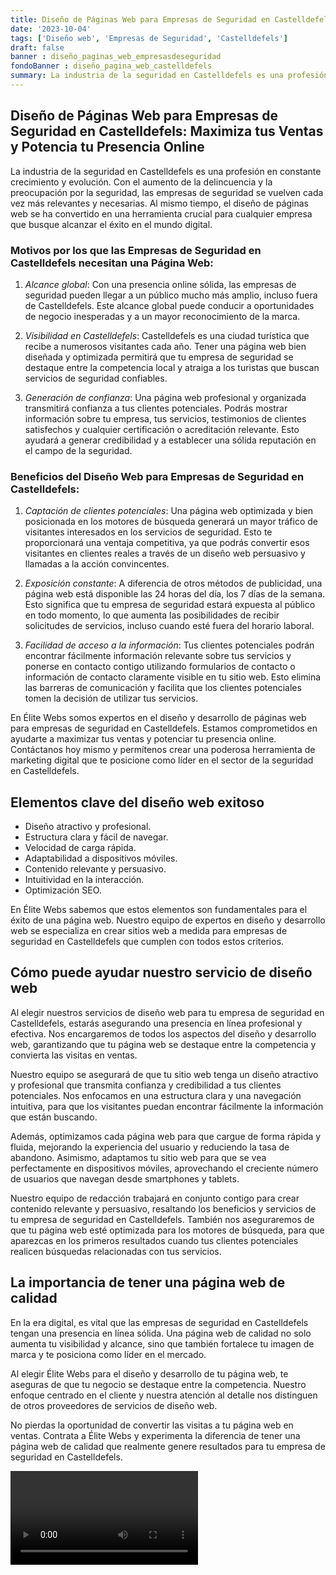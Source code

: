 ```yaml
---
title: Diseño de Páginas Web para Empresas de Seguridad en Castelldefels
date: '2023-10-04'
tags: ['Diseño web', 'Empresas de Seguridad', 'Castelldefels']
draft: false
banner : diseño_paginas_web_empresasdeseguridad
fondoBanner : diseño_pagina_web_castelldefels
summary: La industria de la seguridad en Castelldefels es una profesión en constante crecimiento y evolución. Con el aumento de la delincuencia y la preocupación por la seguridad, las empresas de seguridad se vuelven cada vez más relevantes y necesarias. Al mismo tiempo, el diseño de páginas web se ha convertido en una herramienta crucial para cualquier empresa que busque alcanzar el éxito en el mundo digital.
---
```


## Diseño de Páginas Web para Empresas de Seguridad en Castelldefels: Maximiza tus Ventas y Potencia tu Presencia Online

La industria de la seguridad en Castelldefels es una profesión en constante crecimiento y evolución. Con el aumento de la delincuencia y la preocupación por la seguridad, las empresas de seguridad se vuelven cada vez más relevantes y necesarias. Al mismo tiempo, el diseño de páginas web se ha convertido en una herramienta crucial para cualquier empresa que busque alcanzar el éxito en el mundo digital.

### Motivos por los que las Empresas de Seguridad en Castelldefels necesitan una Página Web:

1. *Alcance global*: Con una presencia online sólida, las empresas de seguridad pueden llegar a un público mucho más amplio, incluso fuera de Castelldefels. Este alcance global puede conducir a oportunidades de negocio inesperadas y a un mayor reconocimiento de la marca.

2. *Visibilidad en Castelldefels*: Castelldefels es una ciudad turística que recibe a numerosos visitantes cada año. Tener una página web bien diseñada y optimizada permitirá que tu empresa de seguridad se destaque entre la competencia local y atraiga a los turistas que buscan servicios de seguridad confiables.

3. *Generación de confianza*: Una página web profesional y organizada transmitirá confianza a tus clientes potenciales. Podrás mostrar información sobre tu empresa, tus servicios, testimonios de clientes satisfechos y cualquier certificación o acreditación relevante. Esto ayudará a generar credibilidad y a establecer una sólida reputación en el campo de la seguridad.

### Beneficios del Diseño Web para Empresas de Seguridad en Castelldefels:

1. *Captación de clientes potenciales*: Una página web optimizada y bien posicionada en los motores de búsqueda generará un mayor tráfico de visitantes interesados en los servicios de seguridad. Esto te proporcionará una ventaja competitiva, ya que podrás convertir esos visitantes en clientes reales a través de un diseño web persuasivo y llamadas a la acción convincentes.

2. *Exposición constante*: A diferencia de otros métodos de publicidad, una página web está disponible las 24 horas del día, los 7 días de la semana. Esto significa que tu empresa de seguridad estará expuesta al público en todo momento, lo que aumenta las posibilidades de recibir solicitudes de servicios, incluso cuando esté fuera del horario laboral.

3. *Facilidad de acceso a la información*: Tus clientes potenciales podrán encontrar fácilmente información relevante sobre tus servicios y ponerse en contacto contigo utilizando formularios de contacto o información de contacto claramente visible en tu sitio web. Esto elimina las barreras de comunicación y facilita que los clientes potenciales tomen la decisión de utilizar tus servicios.

En Élite Webs somos expertos en el diseño y desarrollo de páginas web para empresas de seguridad en Castelldefels. Estamos comprometidos en ayudarte a maximizar tus ventas y potenciar tu presencia online. Contáctanos hoy mismo y permítenos crear una poderosa herramienta de marketing digital que te posicione como líder en el sector de la seguridad en Castelldefels.

<GifSeo />

<Cta />

## Elementos clave del diseño web exitoso

- Diseño atractivo y profesional.
- Estructura clara y fácil de navegar.
- Velocidad de carga rápida.
- Adaptabilidad a dispositivos móviles.
- Contenido relevante y persuasivo.
- Intuitividad en la interacción.
- Optimización SEO.

En Élite Webs sabemos que estos elementos son fundamentales para el éxito de una página web. Nuestro equipo de expertos en diseño y desarrollo web se especializa en crear sitios web a medida para empresas de seguridad en Castelldefels que cumplen con todos estos criterios.

## Cómo puede ayudar nuestro servicio de diseño web

Al elegir nuestros servicios de diseño web para tu empresa de seguridad en Castelldefels, estarás asegurando una presencia en línea profesional y efectiva. Nos encargaremos de todos los aspectos del diseño y desarrollo web, garantizando que tu página web se destaque entre la competencia y convierta las visitas en ventas.

Nuestro equipo se asegurará de que tu sitio web tenga un diseño atractivo y profesional que transmita confianza y credibilidad a tus clientes potenciales. Nos enfocamos en una estructura clara y una navegación intuitiva, para que los visitantes puedan encontrar fácilmente la información que están buscando.

Además, optimizamos cada página web para que cargue de forma rápida y fluida, mejorando la experiencia del usuario y reduciendo la tasa de abandono. Asimismo, adaptamos tu sitio web para que se vea perfectamente en dispositivos móviles, aprovechando el creciente número de usuarios que navegan desde smartphones y tablets.

Nuestro equipo de redacción trabajará en conjunto contigo para crear contenido relevante y persuasivo, resaltando los beneficios y servicios de tu empresa de seguridad en Castelldefels. También nos aseguraremos de que tu página web esté optimizada para los motores de búsqueda, para que aparezcas en los primeros resultados cuando tus clientes potenciales realicen búsquedas relacionadas con tus servicios.

## La importancia de tener una página web de calidad

En la era digital, es vital que las empresas de seguridad en Castelldefels tengan una presencia en línea sólida. Una página web de calidad no solo aumenta tu visibilidad y alcance, sino que también fortalece tu imagen de marca y te posiciona como líder en el mercado.

Al elegir Élite Webs para el diseño y desarrollo de tu página web, te aseguras de que tu negocio se destaque entre la competencia. Nuestro enfoque centrado en el cliente y nuestra atención al detalle nos distinguen de otros proveedores de servicios de diseño web.

No pierdas la oportunidad de convertir las visitas a tu página web en ventas. Contrata a Élite Webs y experimenta la diferencia de tener una página web de calidad que realmente genere resultados para tu empresa de seguridad en Castelldefels.

<Video />

<CtaBot job='Empresas de Seguridad' city='Castelldefels'/>

<Gmaps query='Castelldefels+españa+maps' />